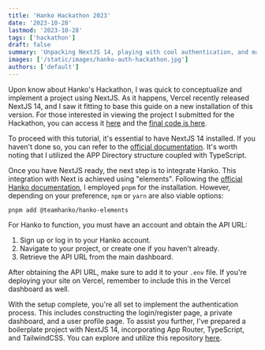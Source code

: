 ```yaml
---
title: 'Hanko Hackathon 2023'
date: '2023-10-28'
lastmod: '2023-10-28'
tags: ['hackathon']
draft: false
summary: 'Unpacking NextJS 14, playing with cool authentication, and making setup a breeze! Hanko Hackathon 2023'
images: ['/static/images/hanko-auth-hackathon.jpg']
authors: ['default']
---
```


Upon know about Hanko's Hackathon, I was quick to conceptualize and implement a project using NextJS.
As it happens, Vercel recently released NextJS 14, and I saw it fitting to base this guide on a new installation of this version. For those interested in viewing the project I submitted for the Hackathon, you can access it [here](https://hanko-hackathon.vercel.app/) and the [final code is here](https://github.com/johanguse/hanko_hackathon).

To proceed with this tutorial, it's essential to have NextJS 14 installed. If you haven't done so, you can refer to the [official documentation](https://nextjs.org/docs/getting-started/installation). It's worth noting that I utilized the APP Directory structure coupled with TypeScript.

Once you have NextJS ready, the next step is to integrate Hanko. This integration with Next is achieved using "elements". Following the [official Hanko documentation](https://docs.hanko.io/quickstarts/fullstack/next), I employed `pnpm` for the installation. However, depending on your preference, `npm` or `yarn` are also viable options:

```
pnpm add @teamhanko/hanko-elements
```

For Hanko to function, you must have an account and obtain the API URL:

1. Sign up or log in to your Hanko account.
2. Navigate to your project, or create one if you haven’t already.
3. Retrieve the API URL from the main dashboard.

After obtaining the API URL, make sure to add it to your `.env` file. If you're deploying your site on Vercel, remember to include this in the Vercel dashboard as well.

With the setup complete, you're all set to implement the authentication process. This includes constructing the login/register page, a private dashboard, and a user profile page. To assist you further, I've prepared a boilerplate project with NextJS 14, incorporating App Router, TypeScript, and TailwindCSS. You can explore and utilize this repository [here](https://github.com/johanguse/nextjs14-hanko-auth).
